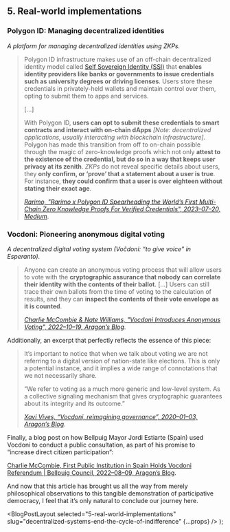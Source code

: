 
## 5. Real-world implementations

### Polygon ID: Managing decentralized identities

_A platform for managing decentralized identities using ZKPs._

> Polygon ID infrastructure makes use of an off-chain decentralized identity model called [Self Sovereign Identity (SSI)](https://www.dock.io/post/self-sovereign-identity) that **enables identity providers like banks or governments to issue credentials such as university degrees or driving licenses**. Users store these credentials in privately-held wallets and maintain control over them, opting to submit them to apps and services.
>
> […]
>
> With Polygon ID, **users can opt to submit these credentials to smart contracts and interact with on-chain dApps** _[Note: decentralized applications, usually interacting with blockchain infrastructure]_. Polygon has made this transition from off to on-chain possible through the magic of zero-knowledge proofs which not only **attest to the existence of the credential, but do so in a way that keeps user privacy at its zenith**. _ZKPs_ do not reveal specific details about users, they **only confirm, or ‘prove’ that a statement about a user is true**. For instance, **they could confirm that a user is over eighteen without stating their exact age**.
>
> [_Rarimo, "Rarimo x Polygon ID Spearheading the World’s First Multi-Chain Zero Knowledge Proofs For Verified Credentials", 2023–07–20, Medium_](https://rarimo.medium.com/rarimo-x-polygon-id-spearheading-the-worlds-first-multi-chain-zero-knowledge-proofs-for-verified-cd9b9406751e).

### Vocdoni: Pioneering anonymous digital voting

_A decentralized digital voting system (Voĉdoni: “to give voice” in Esperanto)._

> Anyone can create an anonymous voting process that will allow users to vote with the **cryptographic assurance that nobody can correlate their identity with the contents of their ballot**. […] Users can still trace their own ballots from the time of voting to the calculation of results, and they can **inspect the contents of their vote envelope as it is counted**.
>
> [_Charlie McCombie & Nate Williams, "Vocdoni Introduces Anonymous Voting", 2022–10–19, Aragon’s Blog_](https://blog.aragon.org/introducing-vocdoni-anonymous-voting/).

Additionally, an excerpt that perfectly reflects the essence of this piece:

> It’s important to notice that when we talk about voting we are not referring to a digital version of nation-state like elections. This is only a potential instance, and it implies a wide range of connotations that we not necessarily share.
>
> ”We refer to voting as a much more generic and low-level system. As a collective signaling mechanism that gives cryptographic guarantees about its integrity and its outcome.”
>
> [_Xavi Vives, “Vocdoni, reimagining governance”, 2020–01–03, Aragon’s Blog_](https://blog.aragon.org/vocdoni-reimagining-governance/).

Finally, a blog post on how Bellpuig Mayor Jordi Estiarte (Spain) used Vocdoni to conduct a public consultation, as part of his promise to “increase direct citizen participation”:

[Charlie McCombie, First Public Institution in Spain Holds Vocdoni Referendum | Bellpuig Council, 2022–08–09, Aragon’s Blog](https://blog.aragon.org/first-public-institution-in-spain-holds-vocdoni-referendum-bellpuig-council/).

And now that this article has brought us all the way from merely philosophical observations to this tangible demonstration of participative democracy, I feel that it’s only natural to conclude our journey here.

  <BlogPostLayout
    selected="5-real-world-implementations"
    slug="decentralized-systems-end-the-cycle-of-indifference"
    {...props}
  />
);
